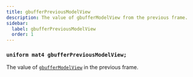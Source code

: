 ```yaml
---
title: gbufferPreviousModelView
description: The value of gbufferModelView from the previous frame.
sidebar:
  label: gbufferPreviousModelView
  order: 1
---
```


### `uniform mat4 gbufferPreviousModelView;`

The value of [`gbufferModelView`](/reference/uniforms/matrices/gbuffermodelview) in the previous frame.